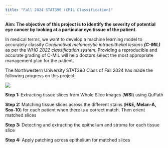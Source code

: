 ```yaml
---
title: "Fall 2024 STAT390 (CMIL Classification)"
---
```


**Aim: The objective of this project is to identify the severity of potential eye cancer by looking at a particular eye tissue of the patient.**

In medical terms, we want to develop a machine learning model to accurately classify *Conjunctival melanocytic intraepithelial lesions **(C-MIL)*** as per the *WHO 2022 classification system*. Providing a reproducible and accurate grading of C-MIL will help doctors select the most appropriate management plan for the patient.

The Northwestern University STAT390 Class of Fall 2024 has made the following progress on this project:

![](images/HomeImage.png){fig-align="center"}

**Step 1:**  Extracting tissue slices from Whole Slice Images (**WSI**) using QuPath

**Step 2:**  Matching tissue slices across the different stains (**H&E, Melan-A, Sox-10**) for each patient when there is a correct match. Then orient matched slices

**Step 3:**  Detecting and extracting the epithelium and stroma for each tissue slice

**Step 4:**  Apply patching across epithelium for matched slices
